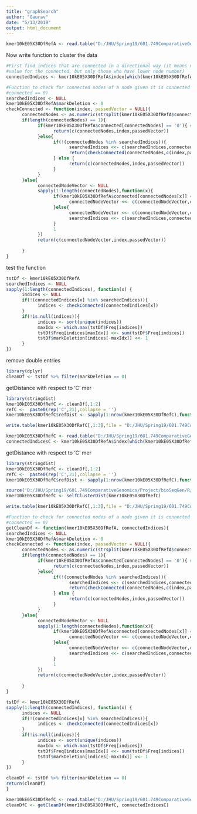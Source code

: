```yaml
---
title: "graphSearch"
author: "Gaurav"
date: "5/13/2019"
output: html_document
---
```


```r
kmer10kE05X30DfRefA <- read.table("D:/JHU/Spring19/601.749ComparativeGenomics/Project/kmers10kE05X30Df_refA.txt",sep = '\t', header = TRUE, stringsAsFactors = F)
```
Now write function to cluster the data
```r
#First find indices that are connected in a directional way (it means not all connected indices have a non-zero
#value for the connected, but only those who have lower node number)
connectedIndices <- kmer10kE05X30DfRefA$index[which(kmer10kE05X30DfRefA$connected != '0')]
```

```r
#Function to check for connected nodes of a node given it is connected to at least one node (Not to be called on nodes with 
#connected == 0)
searchedIndices <- NULL
kmer10kE05X30DfRefA$markDeletion <- 0
checkConnected <- function(index, passedVector = NULL){
      connectedNodes <- as.numeric(strsplit(kmer10kE05X30DfRefA$connected[index],',',fixed = T)[[1]]) #find all connected nodes
      if(length(connectedNodes) == 1){
            if(kmer10kE05X30DfRefA$connected[connectedNodes] == '0'){ #if the node is not connected further
                  return(c(connectedNodes,index,passedVector))
            }else{
                  if(!(connectedNodes %in% searchedIndices)){
                        searchedIndices <<- c(searchedIndices,connectedNodes)
                        return(checkConnected(connectedNodes,c(index,passedVector)))
                  } else {
                        return(c(connectedNodes,index,passedVector))
                  }
            }
      }else{
            connectedNodeVector <- NULL
            sapply(1:length(connectedNodes),function(x){
                  if(kmer10kE05X30DfRefA$connected[connectedNodes[x]] == "0"){
                        connectedNodeVector <<- c(connectedNodeVector,connectedNodes[x])
                  }else{
                        connectedNodeVector <<- c(connectedNodeVector,checkConnected(connectedNodes[x]))
                        searchedIndices <<- c(searchedIndices,connectedNodes[x])
                  }
                  1
            })
            return(c(connectedNodeVector,index,passedVector))
            
      }
}
```
test the function
```r
tstDf <- kmer10kE05X30DfRefA
searchedIndices <- NULL
sapply(1:length(connectedIndices), function(x) {
      indices <- NULL
      if(!(connectedIndices[x] %in% searchedIndices)){
            indices <- checkConnected(connectedIndices[x])
      }
      if(!is.null(indices)){
            indices <- sort(unique(indices))
            maxIdx <- which.max(tstDf$Freq[indices])
            tstDf$Freq[indices[maxIdx]] <<- sum(tstDf$Freq[indices])
            tstDf$markDeletion[indices[-maxIdx]] <<- 1
      }
})
```
remove double entries
```r
library(dplyr)
cleanDf <- tstDf %>% filter(markDeletion == 0)
```
getDistance with respect to 'C' mer
```r
library(stringdist)
kmer10kE05X30DfRefC <- cleanDf[,1:2]
refC <-  paste0(rep('C',21),collapse = '')
kmer10kE05X30DfRefC$refDist <- sapply(1:nrow(kmer10kE05X30DfRefC),function(x){stringdist(kmer10kE05X30DfRefC[x,1],refC,method = "hamming")})
```
```r
write.table(kmer10kE05X30DfRefC[,1:3],file = "D:/JHU/Spring19/601.749ComparativeGenomics/Project/bioSeqGen/data/files/kmer10kE05X30DfRefC.txt", quote = F, sep = '\t', row.names = F, col.names = T )
```

```r
kmer10kE05X30DfRefC <- read.table("D:/JHU/Spring19/601.749ComparativeGenomics/Project/kmer10kE05X30DfRefC.txt",sep = '\t', header = TRUE, stringsAsFactors = F)
connectedIndicesC <- kmer10kE05X30DfRefA$index[which(kmer10kE05X30DfRefC$connected != '0')]
```
getDistance with respect to 'C' mer
```r
library(stringdist)
kmer10kE05X30DfRefC <- cleanDf[,1:2]
refC <-  paste0(rep('C',21),collapse = '')
kmer10kE05X30DfRefC$refDist <- sapply(1:nrow(kmer10kE05X30DfRefC),function(x){stringdist(kmer10kE05X30DfRefC[x,1],refC,method = "hamming")})
```
```r
source('D:/JHU/Spring19/601.749ComparativeGenomics/Project/bioSeqGen/R/functions.R')
kmer10kE05X30DfRefC <- selfClusterDist(kmer10kE05X30DfRefC)
```
```r
write.table(kmer10kE05X30DfRefC[,1:3],file = "D:/JHU/Spring19/601.749ComparativeGenomics/Project/bioSeqGen/data/files/kmer10kE05X30DfRefC.txt", quote = F, sep = '\t', row.names = F, col.names = T )
```
```r
#Function to check for connected nodes of a node given it is connected to at least one node (Not to be called on nodes with 
#connected == 0)
getCleanDf <- function(kmer10kE05X30DfRefA, connectedIndices){
searchedIndices <- NULL
kmer10kE05X30DfRefA$markDeletion <- 0
checkConnected <- function(index, passedVector = NULL){
      connectedNodes <- as.numeric(strsplit(kmer10kE05X30DfRefA$connected[index],',',fixed = T)[[1]]) #find all connected nodes
      if(length(connectedNodes) == 1){
            if(kmer10kE05X30DfRefA$connected[connectedNodes] == '0'){ #if the node is not connected further
                  return(c(connectedNodes,index,passedVector))
            }else{
                  if(!(connectedNodes %in% searchedIndices)){
                        searchedIndices <<- c(searchedIndices,connectedNodes)
                        return(checkConnected(connectedNodes,c(index,passedVector)))
                  } else {
                        return(c(connectedNodes,index,passedVector))
                  }
            }
      }else{
            connectedNodeVector <- NULL
            sapply(1:length(connectedNodes),function(x){
                  if(kmer10kE05X30DfRefA$connected[connectedNodes[x]] == "0"){
                        connectedNodeVector <<- c(connectedNodeVector,connectedNodes[x])
                  }else{
                        connectedNodeVector <<- c(connectedNodeVector,checkConnected(connectedNodes[x]))
                        searchedIndices <<- c(searchedIndices,connectedNodes[x])
                  }
                  1
            })
            return(c(connectedNodeVector,index,passedVector))
            
      }
}

tstDf <- kmer10kE05X30DfRefA
sapply(1:length(connectedIndices), function(x) {
      indices <- NULL
      if(!(connectedIndices[x] %in% searchedIndices)){
            indices <- checkConnected(connectedIndices[x])
      }
      if(!is.null(indices)){
            indices <- sort(unique(indices))
            maxIdx <- which.max(tstDf$Freq[indices])
            tstDf$Freq[indices[maxIdx]] <<- sum(tstDf$Freq[indices])
            tstDf$markDeletion[indices[-maxIdx]] <<- 1
      }
})

cleanDf <- tstDf %>% filter(markDeletion == 0)
return(cleanDf)
}
```

```r
kmer10kE05X30DfRefC <- read.table("D:/JHU/Spring19/601.749ComparativeGenomics/Project/kmer10kE05X30DfRefC.txt",sep = '\t', header = TRUE, stringsAsFactors = F)
cleanDfC <- getCleanDf(kmer10kE05X30DfRefC, connectedIndicesC)
```

